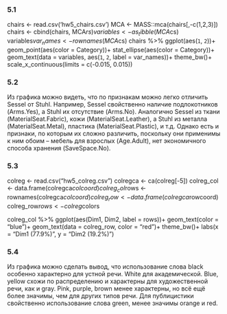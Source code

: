 ### 5.1

chairs <- read.csv('hw5_chairs.csv')
MCA <- MASS::mca(chairs[,-c(1,2,3)])
chairs <- cbind(chairs, MCA$rs)
variables <- as_tibble(MCA$cs)
variables$var_names <- rownames(MCA$cs)
chairs %>% 
    ggplot(aes(`1`, `2`))+
    geom_point(aes(color = Category))+
    stat_ellipse(aes(color = Category))+
    geom_text(data = variables, aes(`1`, `2`, label = var_names))+
    theme_bw()+
    scale_x_continuous(limits = c(-0.015, 0.015))


### 5.2

Из графика можно видеть, что по признакам можно легко отличить Sessel от Stuhl. Например, Sessel свойственно наличие подлокотников (Arms.Yes), а Stuhl их отсутствие (Arms.No). Аналогично Sessel из ткани (MaterialSeat.Fabric), кожи (MaterialSeat.Leather), а Stuhl из металла (MaterialSeat.Metal), пластика (MaterialSeat.Plastic), и т.д. Однако есть и признаки, по которым их сложно различить, поскольку они применимы к ним обоим -- мебель для взрослых (Age.Adult), нет экономичного способа хранения (SaveSpace.No).

### 5.3

colreg <- read.csv("hw5_colreg.csv")
colregca <- ca(colreg[-5])
colreg_col <- data.frame(colregca$colcoord)
colreg_col$rows <- rownames(colregca$colcoord)
colreg_row <- data.frame(colregca$rowcoord)
colreg_row$rows <- colreg$colors

colreg_col %>% 
    ggplot(aes(Dim1, Dim2, label = rows))+
    geom_text(color = "blue")+
    geom_text(data = colreg_row, color = "red")+
    theme_bw()+
    labs(x = "Dim1 (77.9%)",
         y = "Dim2 (19.2%)")


### 5.4

Из графика можно сделать вывод, что использование слова black особенно характерно для устной речи. White для академической. Blue, yellow схожи по распределению и характерны для художественной речи, как и gray. Pink, purple, brown менее характерны, но всё ещё более значимы, чем для других типов речи. Для публицистики свойственно использование слова green, менее значимы orange и red.

###